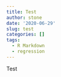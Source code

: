 ```yaml
---
title: Test
author: stone
date: '2020-06-29'
slug: test
categories: []
tags:
  - R Markdown
  - regression
---
```

Test